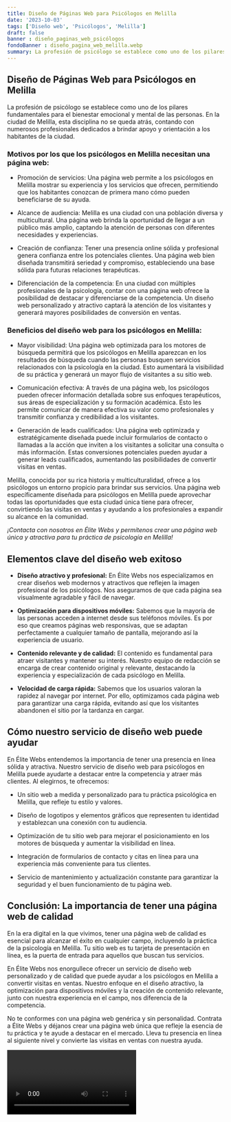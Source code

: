 ```yaml
---
title: Diseño de Páginas Web para Psicólogos en Melilla
date: '2023-10-03'
tags: ['Diseño web', 'Psicólogos', 'Melilla']
draft: false
banner : diseño_paginas_web_psicólogos
fondoBanner : diseño_pagina_web_melilla.webp
summary: La profesión de psicólogo se establece como uno de los pilares fundamentales para el bienestar emocional y mental de las personas. En la ciudad de Melilla, esta disciplina no se queda atrás, contando con numerosos profesionales dedicados a brindar apoyo y orientación a los habitantes de la ciudad.
---
```


## Diseño de Páginas Web para Psicólogos en Melilla

La profesión de psicólogo se establece como uno de los pilares fundamentales para el bienestar emocional y mental de las personas. En la ciudad de Melilla, esta disciplina no se queda atrás, contando con numerosos profesionales dedicados a brindar apoyo y orientación a los habitantes de la ciudad.

### Motivos por los que los psicólogos en Melilla necesitan una página web:

- Promoción de servicios: Una página web permite a los psicólogos en Melilla mostrar su experiencia y los servicios que ofrecen, permitiendo que los habitantes conozcan de primera mano cómo pueden beneficiarse de su ayuda.

- Alcance de audiencia: Melilla es una ciudad con una población diversa y multicultural. Una página web brinda la oportunidad de llegar a un público más amplio, captando la atención de personas con diferentes necesidades y experiencias.

- Creación de confianza: Tener una presencia online sólida y profesional genera confianza entre los potenciales clientes. Una página web bien diseñada transmitirá seriedad y compromiso, estableciendo una base sólida para futuras relaciones terapéuticas.

- Diferenciación de la competencia: En una ciudad con múltiples profesionales de la psicología, contar con una página web ofrece la posibilidad de destacar y diferenciarse de la competencia. Un diseño web personalizado y atractivo captará la atención de los visitantes y generará mayores posibilidades de conversión en ventas.

### Beneficios del diseño web para los psicólogos en Melilla:

- Mayor visibilidad: Una página web optimizada para los motores de búsqueda permitirá que los psicólogos en Melilla aparezcan en los resultados de búsqueda cuando las personas busquen servicios relacionados con la psicología en la ciudad. Esto aumentará la visibilidad de su práctica y generará un mayor flujo de visitantes a su sitio web.

- Comunicación efectiva: A través de una página web, los psicólogos pueden ofrecer información detallada sobre sus enfoques terapéuticos, sus áreas de especialización y su formación académica. Esto les permite comunicar de manera efectiva su valor como profesionales y transmitir confianza y credibilidad a los visitantes.

- Generación de leads cualificados: Una página web optimizada y estratégicamente diseñada puede incluir formularios de contacto o llamadas a la acción que inviten a los visitantes a solicitar una consulta o más información. Estas conversiones potenciales pueden ayudar a generar leads cualificados, aumentando las posibilidades de convertir visitas en ventas.

Melilla, conocida por su rica historia y multiculturalidad, ofrece a los psicólogos un entorno propicio para brindar sus servicios. Una página web específicamente diseñada para psicólogos en Melilla puede aprovechar todas las oportunidades que esta ciudad única tiene para ofrecer, convirtiendo las visitas en ventas y ayudando a los profesionales a expandir su alcance en la comunidad.

*¡Contacta con nosotros en Élite Webs y permítenos crear una página web única y atractiva para tu práctica de psicología en Melilla!*

<GifSeo />

<Cta />

## Elementos clave del diseño web exitoso

- **Diseño atractivo y profesional:** En Élite Webs nos especializamos en crear diseños web modernos y atractivos que reflejen la imagen profesional de los psicólogos. Nos aseguramos de que cada página sea visualmente agradable y fácil de navegar.

- **Optimización para dispositivos móviles:** Sabemos que la mayoría de las personas acceden a internet desde sus teléfonos móviles. Es por eso que creamos páginas web responsivas, que se adaptan perfectamente a cualquier tamaño de pantalla, mejorando así la experiencia de usuario.

- **Contenido relevante y de calidad:** El contenido es fundamental para atraer visitantes y mantener su interés. Nuestro equipo de redacción se encarga de crear contenido original y relevante, destacando la experiencia y especialización de cada psicólogo en Melilla.

- **Velocidad de carga rápida:** Sabemos que los usuarios valoran la rapidez al navegar por internet. Por ello, optimizamos cada página web para garantizar una carga rápida, evitando así que los visitantes abandonen el sitio por la tardanza en cargar.

## Cómo nuestro servicio de diseño web puede ayudar

En Élite Webs entendemos la importancia de tener una presencia en línea sólida y atractiva. Nuestro servicio de diseño web para psicólogos en Melilla puede ayudarte a destacar entre la competencia y atraer más clientes. Al elegirnos, te ofrecemos:

- Un sitio web a medida y personalizado para tu práctica psicológica en Melilla, que refleje tu estilo y valores.

- Diseño de logotipos y elementos gráficos que representen tu identidad y establezcan una conexión con tu audiencia.

- Optimización de tu sitio web para mejorar el posicionamiento en los motores de búsqueda y aumentar la visibilidad en línea.

- Integración de formularios de contacto y citas en línea para una experiencia más conveniente para tus clientes.

- Servicio de mantenimiento y actualización constante para garantizar la seguridad y el buen funcionamiento de tu página web.

## Conclusión: La importancia de tener una página web de calidad

En la era digital en la que vivimos, tener una página web de calidad es esencial para alcanzar el éxito en cualquier campo, incluyendo la práctica de la psicología en Melilla. Tu sitio web es tu tarjeta de presentación en línea, es la puerta de entrada para aquellos que buscan tus servicios.

En Élite Webs nos enorgullece ofrecer un servicio de diseño web personalizado y de calidad que puede ayudar a los psicólogos en Melilla a convertir visitas en ventas. Nuestro enfoque en el diseño atractivo, la optimización para dispositivos móviles y la creación de contenido relevante, junto con nuestra experiencia en el campo, nos diferencia de la competencia.

No te conformes con una página web genérica y sin personalidad. Contrata a Élite Webs y déjanos crear una página web única que refleje la esencia de tu práctica y te ayude a destacar en el mercado. Lleva tu presencia en línea al siguiente nivel y convierte las visitas en ventas con nuestra ayuda.

<Video />

<CtaBot job='Psicólogos' city='Melilla'/>

<Gmaps query='Melilla+españa+maps' />